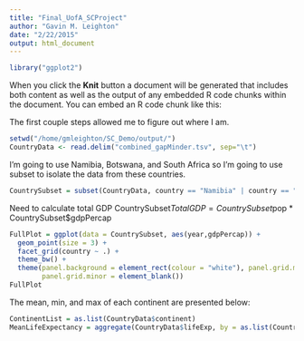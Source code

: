```yaml
---
title: "Final_UofA_SCProject"
author: "Gavin M. Leighton"
date: "2/22/2015"
output: html_document
---
```


```r
library("ggplot2")
```

When you click the **Knit** button a document will be generated that includes both content as well as the output of any embedded R code chunks within the document. You can embed an R code chunk like this:


The first couple steps allowed me to figure out where I am.

```r
setwd("/home/gmleighton/SC_Demo/output/")
CountryData <- read.delim("combined_gapMinder.tsv", sep="\t")
```


I'm going to use Namibia, Botswana, and South Africa so I'm going to use subset to isolate the data from these countries.

```r
CountrySubset = subset(CountryData, country == "Namibia" | country == "Botswana" | country == "South Africa")
```

Need to calculate total GDP
CountrySubset$TotalGDP = CountrySubset$pop * CountrySubset$gdpPercap

```r
FullPlot = ggplot(data = CountrySubset, aes(year,gdpPercap)) + 
  geom_point(size = 3) +
  facet_grid(country ~ .) +
  theme_bw() +
  theme(panel.background = element_rect(colour = "white"), panel.grid.major = element_blank(),
        panel.grid.minor = element_blank())
FullPlot
```



The mean, min, and max of each continent are presented below:

```r
ContinentList = as.list(CountryData$continent)
MeanLifeExpectancy = aggregate(CountryData$lifeExp, by = as.list(CountryData$continent), FUN = mean)
```


```r

```


